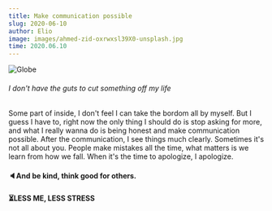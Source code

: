 ```yaml
---
title: Make communication possible
slug: 2020-06-10
author: Elio
image: images/ahmed-zid-oxrwxsl39X0-unsplash.jpg
time: 2020.06.10
---
```


![Globe](images/ahmed-zid-oxrwxsl39X0-unsplash.jpg)

###### I don't have the guts to cut something off my life

Some part of inside, I don't feel I can take the bordom all by myself. But I guess I have to, right now the only thing I should do is stop asking for more, and what I really wanna do is being honest and make communication possible.
After the communication, I see things much clearly. Sometimes it's not all about you. People make mistakes all the time, what matters is we learn from how we fall. When it's the time to apologize, I apologize.

#### 🔈And be kind, think good for others.

#### ⏳LESS ME, LESS STRESS
